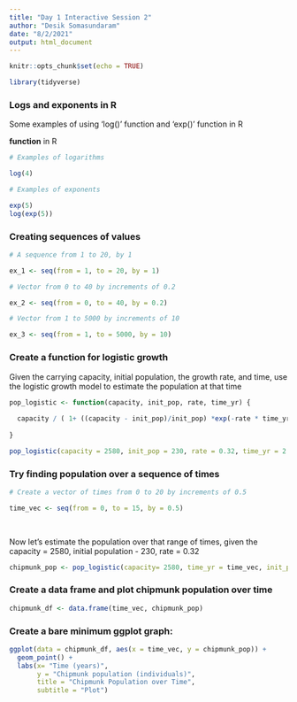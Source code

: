```yaml
---
title: "Day 1 Interactive Session 2"
author: "Desik Somasundaram"
date: "8/2/2021"
output: html_document
---
```


```r
knitr::opts_chunk$set(echo = TRUE)

library(tidyverse)
```

### Logs and exponents in R

Some examples of using 'log()' function and 'exp()' function in R

**function** in R

```r
# Examples of logarithms

log(4)

# Examples of exponents

exp(5)
log(exp(5))
```

### Creating sequences of values

```r
# A sequence from 1 to 20, by 1

ex_1 <- seq(from = 1, to = 20, by = 1)

# Vector from 0 to 40 by increments of 0.2

ex_2 <- seq(from = 0, to = 40, by = 0.2)

# Vector from 1 to 5000 by increments of 10

ex_3 <- seq(from = 1, to = 5000, by = 10)

```


### Create a function for logistic growth

Given the carrying capacity, initial population, the growth rate, and time, use the logistic growth model to estimate the population at that time

```r
pop_logistic <- function(capacity, init_pop, rate, time_yr) {
  
  capacity / ( 1+ ((capacity - init_pop)/init_pop) *exp(-rate * time_yr))
  
}

pop_logistic(capacity = 2580, init_pop = 230, rate = 0.32, time_yr = 2.4)
```
### Try finding population over a sequence of times

```r
# Create a vector of times from 0 to 20 by increments of 0.5

time_vec <- seq(from = 0, to = 15, by = 0.5)
  
  
```

Now let's estimate the population over that range of times, given the capacity = 2580, initial population - 230, rate = 0.32


```r
chipmunk_pop <- pop_logistic(capacity= 2580, time_yr = time_vec, init_pop = 230, rate = 0.32)
```

### Create a data frame and plot chipmunk population over time

```r

chipmunk_df <- data.frame(time_vec, chipmunk_pop)


```

### Create a bare minimum ggplot graph:

```r

ggplot(data = chipmunk_df, aes(x = time_vec, y = chipmunk_pop)) + 
  geom_point() +
  labs(x= "Time (years)",
       y = "Chipmunk population (individuals)",
       title = "Chipmunk Population over Time",
       subtitle = "Plot")

```

